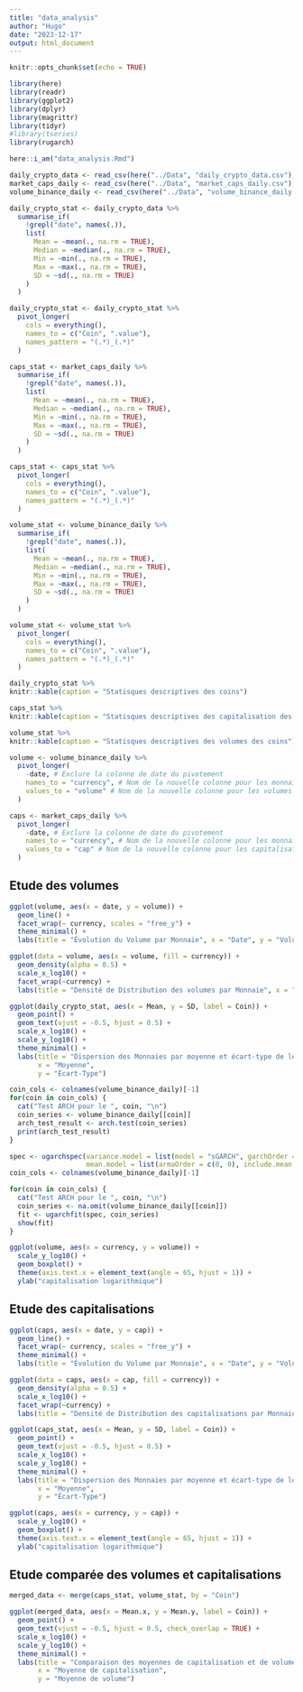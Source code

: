 ```yaml
---
title: "data_analysis"
author: "Hugo"
date: "2023-12-17"
output: html_document
---
```


```r
knitr::opts_chunk$set(echo = TRUE)
```

```r
library(here)
library(readr)
library(ggplot2)
library(dplyr)
library(magrittr)
library(tidyr)
#library(tseries)
library(rugarch)
```

```r
here::i_am("data_analysis.Rmd")
```

```r
daily_crypto_data <- read_csv(here("../Data", "daily_crypto_data.csv"), show_col_types = FALSE)
market_caps_daily <- read_csv(here("../Data", "market_caps_daily.csv"), show_col_types = FALSE)
volume_binance_daily <- read_csv(here("../Data", "volume_binance_daily.csv"), show_col_types = FALSE)
```

```r
daily_crypto_stat <- daily_crypto_data %>%
  summarise_if(
    !grepl("date", names(.)),
    list(
      Mean = ~mean(., na.rm = TRUE),
      Median = ~median(., na.rm = TRUE),
      Min = ~min(., na.rm = TRUE),
      Max = ~max(., na.rm = TRUE),
      SD = ~sd(., na.rm = TRUE)
    )
  )

daily_crypto_stat <- daily_crypto_stat %>%
  pivot_longer(
    cols = everything(),
    names_to = c("Coin", ".value"),
    names_pattern = "(.*)_(.*)"
  )

caps_stat <- market_caps_daily %>%
  summarise_if(
    !grepl("date", names(.)),
    list(
      Mean = ~mean(., na.rm = TRUE),
      Median = ~median(., na.rm = TRUE),
      Min = ~min(., na.rm = TRUE),
      Max = ~max(., na.rm = TRUE),
      SD = ~sd(., na.rm = TRUE)
    )
  )

caps_stat <- caps_stat %>%
  pivot_longer(
    cols = everything(),
    names_to = c("Coin", ".value"),
    names_pattern = "(.*)_(.*)"
  )

volume_stat <- volume_binance_daily %>%
  summarise_if(
    !grepl("date", names(.)),
    list(
      Mean = ~mean(., na.rm = TRUE),
      Median = ~median(., na.rm = TRUE),
      Min = ~min(., na.rm = TRUE),
      Max = ~max(., na.rm = TRUE),
      SD = ~sd(., na.rm = TRUE)
    )
  )

volume_stat <- volume_stat %>%
  pivot_longer(
    cols = everything(),
    names_to = c("Coin", ".value"),
    names_pattern = "(.*)_(.*)"
  )
```

```r
daily_crypto_stat %>%
knitr::kable(caption = "Statisques descriptives des coins")
```

```r
caps_stat %>%
knitr::kable(caption = "Statisques descriptives des capitalisation des coins")
```

```r
volume_stat %>%
knitr::kable(caption = "Statisques descriptives des volumes des coins")
```



```r
volume <- volume_binance_daily %>%
  pivot_longer(
    -date, # Exclure la colonne de date du pivotement
    names_to = "currency", # Nom de la nouvelle colonne pour les monnaies
    values_to = "volume" # Nom de la nouvelle colonne pour les volumes
  )

caps <- market_caps_daily %>%
  pivot_longer(
    -date, # Exclure la colonne de date du pivotement
    names_to = "currency", # Nom de la nouvelle colonne pour les monnaies
    values_to = "cap" # Nom de la nouvelle colonne pour les capitalisations
  )
```

## Etude des volumes

```r
ggplot(volume, aes(x = date, y = volume)) +
  geom_line() +
  facet_wrap(~ currency, scales = "free_y") +
  theme_minimal() +
  labs(title = "Évolution du Volume par Monnaie", x = "Date", y = "Volume")
```

```r

ggplot(data = volume, aes(x = volume, fill = currency)) +
  geom_density(alpha = 0.5) +
  scale_x_log10() +
  facet_wrap(~currency) +
  labs(title = "Densité de Distribution des volumes par Monnaie", x = "Volume", y = "Densité")
```

```r
ggplot(daily_crypto_stat, aes(x = Mean, y = SD, label = Coin)) +
  geom_point() +
  geom_text(vjust = -0.5, hjust = 0.5) + 
  scale_x_log10() +
  scale_y_log10() +
  theme_minimal() +
  labs(title = "Dispersion des Monnaies par moyenne et écart-type de leur capitalisation", 
       x = "Moyenne", 
       y = "Écart-Type")
```

```r
coin_cols <- colnames(volume_binance_daily)[-1]
for(coin in coin_cols) {
  cat("Test ARCH pour le ", coin, "\n")
  coin_series <- volume_binance_daily[[coin]]
  arch_test_result <- arch.test(coin_series)
  print(arch_test_result)
}

```


```r
spec <- ugarchspec(variance.model = list(model = "sGARCH", garchOrder = c(1, 1)), 
                   mean.model = list(armaOrder = c(0, 0), include.mean = FALSE))
coin_cols <- colnames(volume_binance_daily)[-1]

for(coin in coin_cols) {
  cat("Test ARCH pour le ", coin, "\n")
  coin_series <- na.omit(volume_binance_daily[[coin]])
  fit <- ugarchfit(spec, coin_series)
  show(fit)
}
```

```r
ggplot(volume, aes(x = currency, y = volume)) +
  scale_y_log10() +
  geom_boxplot() +
  theme(axis.text.x = element_text(angle = 65, hjust = 1)) +
  ylab("capitalisation logarithmique")
```

## Etude des capitalisations

```r
ggplot(caps, aes(x = date, y = cap)) +
  geom_line() +
  facet_wrap(~ currency, scales = "free_y") +
  theme_minimal() +
  labs(title = "Évolution du Volume par Monnaie", x = "Date", y = "Volume")
```


```r
ggplot(data = caps, aes(x = cap, fill = currency)) +
  geom_density(alpha = 0.5) +
  scale_x_log10() +
  facet_wrap(~currency) +
  labs(title = "Densité de Distribution des capitalisations par Monnaie", x = "Capitalisation", y = "Densité")
```

```r
ggplot(caps_stat, aes(x = Mean, y = SD, label = Coin)) +
  geom_point() +
  geom_text(vjust = -0.5, hjust = 0.5) + 
  scale_x_log10() +
  scale_y_log10() +
  theme_minimal() +
  labs(title = "Dispersion des Monnaies par moyenne et écart-type de leur capitalisation", 
       x = "Moyenne", 
       y = "Écart-Type")
```

```r
ggplot(caps, aes(x = currency, y = cap)) +
  scale_y_log10() +
  geom_boxplot() +
  theme(axis.text.x = element_text(angle = 65, hjust = 1)) +
  ylab("capitalisation logarithmique")
```


## Etude comparée des volumes et capitalisations

```r
merged_data <- merge(caps_stat, volume_stat, by = "Coin")

ggplot(merged_data, aes(x = Mean.x, y = Mean.y, label = Coin)) +
  geom_point() + 
  geom_text(vjust = -0.5, hjust = 0.5, check_overlap = TRUE) +
  scale_x_log10() +
  scale_y_log10() +
  theme_minimal() +
  labs(title = "Comparaison des moyennes de capitalisation et de volume par coin",
       x = "Moyenne de capitalisation",
       y = "Moyenne de volume")
```

